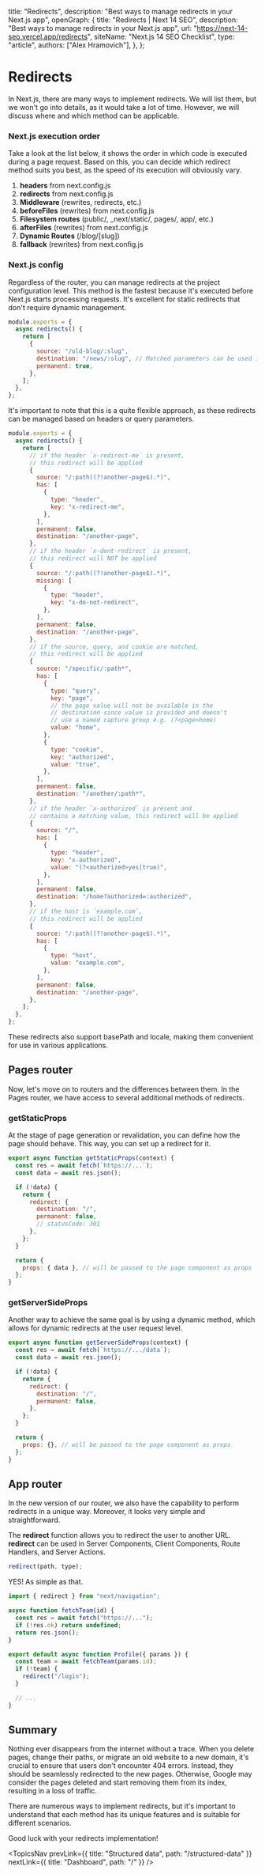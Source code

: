 
  title: "Redirects",
  description: "Best ways to manage redirects in your Next.js app",
  openGraph: {
    title: "Redirects | Next 14 SEO",
    description: "Best ways to manage redirects in your Next.js app",
    url: "https://next-14-seo.vercel.app/redirects",
    siteName: "Next.js 14 SEO Checklist",
    type: "article",
    authors: ["Alex Hramovich"],
  },
};

# Redirects

In Next.js, there are many ways to implement redirects.
We will list them, but we won't go into details, as it would take a lot of time.
However, we will discuss where and which method can be applicable.

### Next.js execution order

Take a look at the list below, it shows the order in which code is executed during a page request.
Based on this, you can decide which redirect method suits you best, as the speed of its execution will obviously vary.

1. **headers** from next.config.js
2. **redirects** from next.config.js
3. **Middleware** (rewrites, redirects, etc.)
4. **beforeFiles** (rewrites) from next.config.js
5. **Filesystem routes** (public/, \_next/static/, pages/, app/, etc.)
6. **afterFiles** (rewrites) from next.config.js
7. **Dynamic Routes** (/blog/[slug])
8. **fallback** (rewrites) from next.config.js

### Next.js config

Regardless of the router, you can manage redirects at the project configuration level.
This method is the fastest because it's executed before Next.js starts processing requests.
It's excellent for static redirects that don't require dynamic management.

```jsx
module.exports = {
  async redirects() {
    return [
      {
        source: "/old-blog/:slug",
        destination: "/news/:slug", // Matched parameters can be used in the destination
        permanent: true,
      },
    ];
  },
};
```

It's important to note that this is a quite flexible approach,
as these redirects can be managed based on headers or query parameters.

```jsx
module.exports = {
  async redirects() {
    return [
      // if the header `x-redirect-me` is present,
      // this redirect will be applied
      {
        source: "/:path((?!another-page$).*)",
        has: [
          {
            type: "header",
            key: "x-redirect-me",
          },
        ],
        permanent: false,
        destination: "/another-page",
      },
      // if the header `x-dont-redirect` is present,
      // this redirect will NOT be applied
      {
        source: "/:path((?!another-page$).*)",
        missing: [
          {
            type: "header",
            key: "x-do-not-redirect",
          },
        ],
        permanent: false,
        destination: "/another-page",
      },
      // if the source, query, and cookie are matched,
      // this redirect will be applied
      {
        source: "/specific/:path*",
        has: [
          {
            type: "query",
            key: "page",
            // the page value will not be available in the
            // destination since value is provided and doesn't
            // use a named capture group e.g. (?<page>home)
            value: "home",
          },
          {
            type: "cookie",
            key: "authorized",
            value: "true",
          },
        ],
        permanent: false,
        destination: "/another/:path*",
      },
      // if the header `x-authorized` is present and
      // contains a matching value, this redirect will be applied
      {
        source: "/",
        has: [
          {
            type: "header",
            key: "x-authorized",
            value: "(?<authorized>yes|true)",
          },
        ],
        permanent: false,
        destination: "/home?authorized=:authorized",
      },
      // if the host is `example.com`,
      // this redirect will be applied
      {
        source: "/:path((?!another-page$).*)",
        has: [
          {
            type: "host",
            value: "example.com",
          },
        ],
        permanent: false,
        destination: "/another-page",
      },
    ];
  },
};
```

These redirects also support basePath and locale, making them convenient for use in various applications.

## Pages router

Now, let's move on to routers and the differences between them.
In the Pages router, we have access to several additional methods of redirects.

### getStaticProps

At the stage of page generation or revalidation,
you can define how the page should behave. This way, you can set up a redirect for it.

```jsx
export async function getStaticProps(context) {
  const res = await fetch(`https://...`);
  const data = await res.json();

  if (!data) {
    return {
      redirect: {
        destination: "/",
        permanent: false,
        // statusCode: 301
      },
    };
  }

  return {
    props: { data }, // will be passed to the page component as props
  };
}
```

### getServerSideProps

Another way to achieve the same goal is by using a dynamic method,
which allows for dynamic redirects at the user request level.

```jsx
export async function getServerSideProps(context) {
  const res = await fetch(`https://.../data`);
  const data = await res.json();

  if (!data) {
    return {
      redirect: {
        destination: "/",
        permanent: false,
      },
    };
  }

  return {
    props: {}, // will be passed to the page component as props
  };
}
```

## App router

In the new version of our router, we also have the capability to perform redirects in a unique way.
Moreover, it looks very simple and straightforward.

The **redirect** function allows you to redirect the user to another URL.
**redirect** can be used in Server Components, Client Components, Route Handlers, and Server Actions.

```jsx
redirect(path, type);
```

YES! As simple as that.

```jsx
import { redirect } from "next/navigation";

async function fetchTeam(id) {
  const res = await fetch("https://...");
  if (!res.ok) return undefined;
  return res.json();
}

export default async function Profile({ params }) {
  const team = await fetchTeam(params.id);
  if (!team) {
    redirect("/login");
  }

  // ...
}
```

## Summary

Nothing ever disappears from the internet without a trace.
When you delete pages, change their paths, or migrate an old website to a new domain,
it's crucial to ensure that users don't encounter 404 errors.
Instead, they should be seamlessly redirected to the new pages.
Otherwise, Google may consider the pages deleted and start removing them from its index, resulting in a loss of traffic.

There are numerous ways to implement redirects,
but it's important to understand that each method has its unique features and is suitable for different scenarios.

Good luck with your redirects implementation!

<TopicsNav
  prevLink={{ title: "Structured data", path: "/structured-data" }}
  nextLink={{ title: "Dashboard", path: "/" }}
/>

